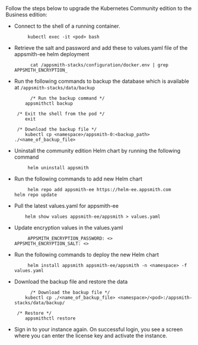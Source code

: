 # 

<HideElements/>

Follow the steps below to upgrade the Kubernetes Community edition to the Business edition:

<ul class="circle"> 
<li> Connect to the shell of a running container.

         kubectl exec -it <pod> bash        

</li>

<li> Retrieve the salt and password and add these to values.yaml file of the appsmith-ee helm deployment

          cat /appsmith-stacks/configuration/docker.env | grep APPSMITH_ENCRYPTION_ 
</li>

<li> Run the following commands to backup the database which is available at <code>/appsmith-stacks/data/backup</code>

          /* Run the backup command */
        appsmithctl backup

     /* Exit the shell from the pod */
        exit

     /* Download the backup file */
        kubectl cp <namespace>/appsmith-0:<backup_path> ./<name_of_backup_file>
</li>
    
<li> Uninstall the community edition Helm chart by running the following command

         helm uninstall appsmith
</li>
<li>Run the following commands to add new Helm chart

         helm repo add appsmith-ee https://helm-ee.appsmith.com
    helm repo update
</li>    
<li>Pull the latest values.yaml for appsmith-ee

        helm show values appsmith-ee/appsmith > values.yaml
</li>
<li>Update encryption values in the values.yaml

         APPSMITH_ENCRYPTION_PASSWORD: <>
    APPSMITH_ENCRYPTION_SALT: <>
</li>
<li>Run the following commands to deploy the new Helm chart

         helm install appsmith appsmith-ee/appsmith -n <namespace> -f values.yaml

 </li>
<li>Download the backup file and restore the data

          /* Download the backup file */
        kubectl cp ./<name_of_backup_file> <namespace>/<pod>:/appsmith-stacks/data/backup/

     /* Restore */
        appsmithctl restore
</li>

<li> Sign in to your instance again. On successful login, you see a screen where you can enter the license key and activate the instance.
</li>

</ul>
